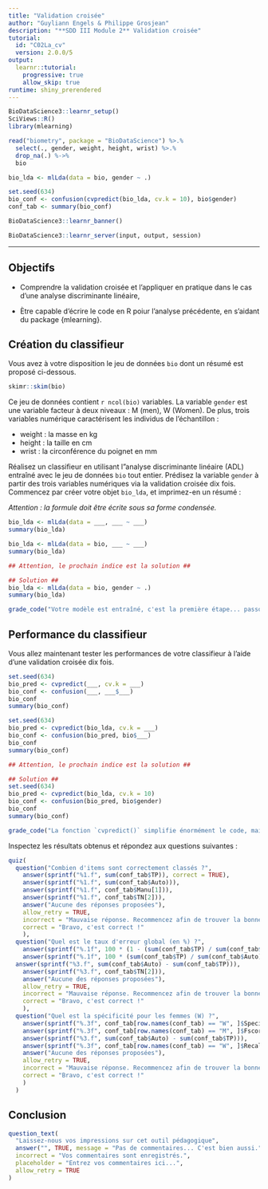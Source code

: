 ```yaml
---
title: "Validation croisée"
author: "Guyliann Engels & Philippe Grosjean"
description: "**SDD III Module 2** Validation croisée"
tutorial:
  id: "C02La_cv"
  version: 2.0.0/5
output:
  learnr::tutorial:
    progressive: true
    allow_skip: true
runtime: shiny_prerendered
---
```


```r
BioDataScience3::learnr_setup()
SciViews::R()
library(mlearning)

read("biometry", package = "BioDataScience") %>.%
  select(., gender, weight, height, wrist) %>.%
  drop_na(.) %->%
  bio

bio_lda <- mlLda(data = bio, gender ~ .)

set.seed(634)
bio_conf <- confusion(cvpredict(bio_lda, cv.k = 10), bio$gender)
conf_tab <- summary(bio_conf)
```

```r
BioDataScience3::learnr_banner()
```

```r
BioDataScience3::learnr_server(input, output, session)
```

------------------------------------------------------------------------

## Objectifs

-   Comprendre la validation croisée et l'appliquer en pratique dans le cas d'une analyse discriminante linéaire,

-   Ètre capable d'écrire le code en R poiur l'analyse précédente, en s'aidant du package {mlearning}.

## Création du classifieur

Vous avez à votre disposition le jeu de données `bio` dont un résumé est proposé ci-dessous.

```r
skimr::skim(bio)
```

Ce jeu de données contient `r ncol(bio)` variables. La variable `gender` est une variable facteur à deux niveaux : M (men), W (Women). De plus, trois variables numérique caractérisent les individus de l'échantillon :

-   weight : la masse en kg
-   height : la taille en cm
-   wrist : la circonférence du poignet en mm

Réalisez un classifieur en utilisant l"analyse discriminante linéaire (ADL) entraîné avec le jeu de données `bio` tout entier. Prédisez la variable `gender` à partir des trois variables numériques via la validation croisée dix fois. Commencez par créer votre objet `bio_lda`, et imprimez-en un résumé :

*Attention : la formule doit être écrite sous sa forme condensée.*

```r
bio_lda <- mlLda(data = ___, ___ ~ ___)
summary(bio_lda)
```

```r
bio_lda <- mlLda(data = bio, ___ ~ ___)
summary(bio_lda)

## Attention, le prochain indice est la solution ##
```

```r
## Solution ##
bio_lda <- mlLda(data = bio, gender ~ .)
summary(bio_lda)
```

```r
grade_code("Votre modèle est entraîné, c'est la première étape... passons à la suite..")
```

## Performance du classifieur

Vous allez maintenant tester les performances de votre classifieur à l'aide d'une validation croisée dix fois.

```r
set.seed(634)
bio_pred <- cvpredict(___, cv.k = ___)
bio_conf <- confusion(___, ___$___)
bio_conf
summary(bio_conf)
```

```r
set.seed(634)
bio_pred <- cvpredict(bio_lda, cv.k = ___)
bio_conf <- confusion(bio_pred, bio$___)
bio_conf
summary(bio_conf)

## Attention, le prochain indice est la solution ##
```

```r
## Solution ##
set.seed(634)
bio_pred <- cvpredict(bio_lda, cv.k = 10)
bio_conf <- confusion(bio_pred, bio$gender)
bio_conf
summary(bio_conf)
```

```r
grade_code("La fonction `cvpredict()` simplifie énormément le code, mais en interne, la validation croisée dix fois crée en réalité dix sets d'apprentissage et de test séparés. Ensuite, elle entraine `mlLda()` également dix fois et mesure la performance sur le set de test correspondant. Les dix résultats partiels sont joints dans la matrice de confusion finale (somme des effectifs partiels) pour obtenir le résultat final à l'aide de la fonction `confusion()`.")
```

Inspectez les résultats obtenus et répondez aux questions suivantes :

```r
quiz(
  question("Combien d'items sont correctement classés ?",
    answer(sprintf("%1.f", sum(conf_tab$TP)), correct = TRUE),
    answer(sprintf("%1.f", sum(conf_tab$Auto))),
    answer(sprintf("%1.f", conf_tab$Manu[1])),
    answer(sprintf("%1.f", conf_tab$TN[2])),
    answer("Aucune des réponses proposées"),
    allow_retry = TRUE,
    incorrect = "Mauvaise réponse. Recommencez afin de trouver la bonne réponse",
    correct = "Bravo, c'est correct !"
    ),
  question("Quel est le taux d'erreur global (en %) ?",
    answer(sprintf("%.1f", 100 * (1 - (sum(conf_tab$TP) / sum(conf_tab$Auto)))), correct = TRUE),
    answer(sprintf("%.1f", 100 * (sum(conf_tab$TP) / sum(conf_tab$Auto)))),
  answer(sprintf("%3.f", sum(conf_tab$Auto) - sum(conf_tab$TP))),
    answer(sprintf("%3.f", conf_tab$TN[2])),
    answer("Aucune des réponses proposées"),
    allow_retry = TRUE,
    incorrect = "Mauvaise réponse. Recommencez afin de trouver la bonne réponse",
    correct = "Bravo, c'est correct !"
    ),
  question("Quel est la spécificité pour les femmes (W) ?",
    answer(sprintf("%.3f", conf_tab[row.names(conf_tab) == "W", ]$Specificity), correct = TRUE),
    answer(sprintf("%.3f", conf_tab[row.names(conf_tab) == "M", ]$Fscore)),
    answer(sprintf("%3.f", sum(conf_tab$Auto) - sum(conf_tab$TP))),
    answer(sprintf("%.3f", conf_tab[row.names(conf_tab) == "W", ]$Recall)),
    answer("Aucune des réponses proposées"),
    allow_retry = TRUE,
    incorrect = "Mauvaise réponse. Recommencez afin de trouver la bonne réponse",
    correct = "Bravo, c'est correct !"
    )
  )
```

## Conclusion

```r
question_text(
  "Laissez-nous vos impressions sur cet outil pédagogique",
  answer("", TRUE, message = "Pas de commentaires... C'est bien aussi."),
  incorrect = "Vos commentaires sont enregistrés.",
  placeholder = "Entrez vos commentaires ici...",
  allow_retry = TRUE
)
```
